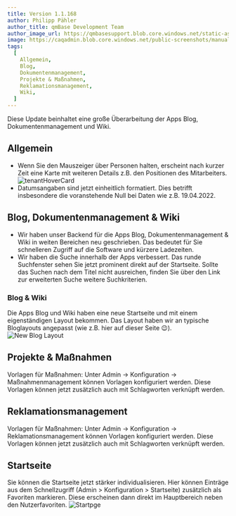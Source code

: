 ---
title: Version 1.1.168
author: Philipp Pähler
author_title: qmBase Development Team
author_image_url: https://qmbasesupport.blob.core.windows.net/static-assets/img/persons/paehler_round.png
image: https://caqadmin.blob.core.windows.net/public-screenshots/manual-screenshots/Screenshot%202022-03-30%20175213_OrgChartWithoutName.png
tags:
  [
    Allgemein,
    Blog,
    Dokumentenmanagement,
    Projekte & Maßnahmen,
    Reklamationsmanagement,
    Wiki,
  ]
---

Diese Update beinhaltet eine große Überarbeitung der Apps Blog, Dokumentenmanagement und Wiki.

<!--truncate-->

## Allgemein

- Wenn Sie den Mauszeiger über Personen halten, erscheint nach kurzer Zeit eine Karte mit weiteren Details z.B. den Positionen des Mitarbeiters.
  ![tenantHoverCard](https://caqadmin.blob.core.windows.net/public-screenshots/manual-screenshots/Recording%202022-04-01_tenantHoverCard.gif)
- Datumsangaben sind jetzt einheitlich formatiert. Dies betrifft insbesondere die voranstehende Null bei Daten wie z.B. 19.04.2022.

## Blog, Dokumentenmanagement & Wiki

- Wir haben unser Backend für die Apps Blog, Dokumentenmanagement & Wiki in weiten Bereichen neu geschrieben. Das bedeutet für Sie schnelleren Zugriff auf die Software und kürzere Ladezeiten.
- Wir haben die Suche innerhalb der Apps verbessert. Das runde Suchfenster sehen Sie jetzt prominent direkt auf der Startseite.
  Sollte das Suchen nach dem Titel nicht ausreichen, finden Sie über den Link zur erweiterten Suche weitere Suchkriterien.

### Blog & Wiki

Die Apps Blog und Wiki haben eine neue Startseite und mit einem eigenständigen Layout bekommen. Das Layout haben wir an typische Bloglayouts angepasst (wie z.B. hier auf dieser Seite 😉).
![New Blog Layout](https://caqadmin.blob.core.windows.net/public-screenshots/manual-screenshots/Screenshot%202022-04-19%20newBlogLayout.png)

## Projekte & Maßnahmen

Vorlagen für Maßnahmen: Unter Admin -> Konfiguration -> Maßnahmenmanagement können Vorlagen konfiguriert werden. Diese Vorlagen können jetzt zusätzlich auch mit Schlagworten verknüpft werden.

## Reklamationsmanagement

Vorlagen für Maßnahmen: Unter Admin -> Konfiguration -> Reklamationsmanagement können Vorlagen konfiguriert werden. Diese Vorlagen können jetzt zusätzlich auch mit Schlagworten verknüpft werden.

## Startseite

Sie können die Startseite jetzt stärker individualisieren. Hier können Einträge aus dem Schnellzugriff (Admin > Konfiguration > Startseite) zusätzlich als Favoriten markieren.
Diese erscheinen dann direkt im Hauptbereich neben den Nutzerfavoriten.
![Startpge](https://caqadmin.blob.core.windows.net/public-screenshots/manual-screenshots/Screenshot%202022-04-21%20quickAcceessFavorite.png)
